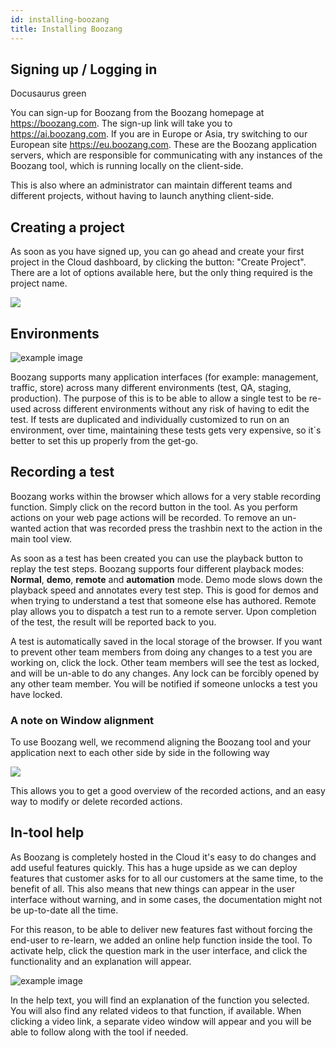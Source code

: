 ```yaml
---
id: installing-boozang
title: Installing Boozang
---
```


## Signing  up / Logging in


<YouTubeEmbed embedId="RdMmKp5j6Wc">Docusaurus green</YouTubeEmbed>

You can sign-up for Boozang from the Boozang homepage at https://boozang.com. The sign-up link will take you to https://ai.boozang.com. If you are in Europe or Asia, try switching to our European site https://eu.boozang.com. These are the Boozang application servers, which are responsible for communicating with any instances of the Boozang tool, which is running locally on the client-side. 

This is also where an administrator can maintain different teams and different projects, without having to launch anything client-side. 

## Creating a project

As soon as you have signed up, you can go ahead and create your first project in the Cloud dashboard, by clicking the button: "Create Project". There are a lot of options available here, but the only thing required is the project name. 

![](../images/mgmt-page.png)

## Environments

![example image](../images/environment.png "An exemplary image")

Boozang supports many application interfaces (for example: management, traffic, store) across many different environments (test, QA, staging, production). The purpose of this is to be able to allow a single test to be re-used across different environments without any risk of having to edit the test. If tests are duplicated and individually customized to run on an environment, over time, maintaining these tests gets very expensive, so it´s better to set this up properly from the get-go. 

## Recording a test

Boozang works within the browser which allows for a very stable recording function. Simply click on the record button in the tool. As you perform actions on your web page actions will be recorded. To remove an un-wanted action that was recorded press the trashbin next to the action in the main tool view. 

As soon as a test has been created you can use the playback button to replay the test steps. Boozang supports four different playback modes: **Normal**, **demo**, **remote** and **automation** mode. Demo mode slows down the playback speed and annotates every test step. This is good for demos and when trying to understand a test that someone else has authored. Remote play allows you to dispatch a test run to a remote server. Upon completion of the test, the result will be reported back to you.

A test is automatically saved in the local storage of the browser. If you want to prevent other team members from doing any changes to a test you are working on, click the lock. Other team members will see the test as locked, and will be un-able to do any changes. Any lock can be forcibly opened by any other team member. You will be notified if someone unlocks a test you have locked. 

### A note on Window alignment

To use Boozang well, we recommend aligning the Boozang tool and your application next to each other side by side in the following way

![](../images/side-by-side.png)

This allows you to get a good overview of the recorded actions, and an easy way to modify or delete recorded actions.

## In-tool help

As Boozang is completely hosted in the Cloud it's easy to do changes and add useful features quickly. This has a huge upside as we can deploy features that customer asks for to all our customers at the same time, to the benefit of all. This also means that new things can appear in the user interface without warning, and in some cases, the documentation might not be up-to-date all the time. 

For this reason, to be able to deliver new features fast without forcing the end-user to re-learn, we added an online help function inside the tool. To activate help, click the question mark in the user interface, and click the functionality and an explanation will appear. 

![example image](../images/help-annotations.png "An exemplary image")

In the help text, you will find an explanation of the function you selected. You will also find any related videos to that function, if available. When clicking a video link, a separate video window will appear and you will be able to follow along with the tool if needed. 
